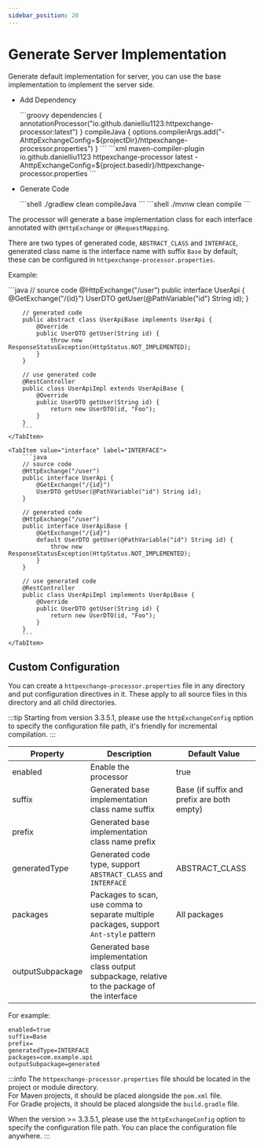 ```yaml
---
sidebar_position: 20
---
```




# Generate Server Implementation

Generate default implementation for server, you can use the base implementation to implement the server side.

- Add Dependency

    <Tabs>
        <TabItem value="gradle" label="Gradle">
            ```groovy
            dependencies {
                annotationProcessor("io.github.danielliu1123:httpexchange-processor:latest")
            }
            compileJava {
                options.compilerArgs.add("-AhttpExchangeConfig=${projectDir}/httpexchange-processor.properties")
            }
            ```
        </TabItem>
        <TabItem value="maven" label="Maven">
            ```xml
            <plugin>
                <artifactId>maven-compiler-plugin</artifactId>
                <configuration>
                    <annotationProcessorPaths>
                        <path>
                            <groupId>io.github.danielliu1123</groupId>
                            <artifactId>httpexchange-processor</artifactId>
                            <version>latest</version>
                        </path>
                    </annotationProcessorPaths>
                    <compilerArgs>
                        <arg>-AhttpExchangeConfig=${project.basedir}/httpexchange-processor.properties</arg>
                    </compilerArgs>
                </configuration>
            </plugin>
            ```
        </TabItem>
    </Tabs>

- Generate Code

    <Tabs>
        <TabItem value="gradle" label="Gradle">
            ```shell
            ./gradlew clean compileJava
            ```
        </TabItem>
        <TabItem value="maven" label="Maven">
            ```shell
            ./mvnw clean compile
            ```
        </TabItem>
    </Tabs>

The processor will generate a base implementation class for each interface annotated with `@HttpExchange` or `@RequestMapping`.

There are two types of generated code, `ABSTRACT_CLASS` and `INTERFACE`,
generated class name is the interface name with suffix `Base` by default,
these can be configured in `httpexchange-processor.properties`.

Example:

<Tabs>
    <TabItem value="abstract class" label="ABSTRACT_CLASS">
        ```java
        // source code
        @HttpExchange("/user")
        public interface UserApi {
            @GetExchange("/{id}")
            UserDTO getUser(@PathVariable("id") String id);
        }

        // generated code
        public abstract class UserApiBase implements UserApi {
            @Override
            public UserDTO getUser(String id) {
                throw new ResponseStatusException(HttpStatus.NOT_IMPLEMENTED);
            }
        }

        // use generated code
        @RestController
        public class UserApiImpl extends UserApiBase {
            @Override
            public UserDTO getUser(String id) {
                return new UserDTO(id, "Foo");
            }
        }
        ```
    </TabItem>

    <TabItem value="interface" label="INTERFACE">
        ```java
        // source code
        @HttpExchange("/user")
        public interface UserApi {
            @GetExchange("/{id}")
            UserDTO getUser(@PathVariable("id") String id);
        }

        // generated code
        @HttpExchange("/user")
        public interface UserApiBase {
            @GetExchange("/{id}")
            default UserDTO getUser(@PathVariable("id") String id) {
                throw new ResponseStatusException(HttpStatus.NOT_IMPLEMENTED);
            }
        }

        // use generated code
        @RestController
        public class UserApiImpl implements UserApiBase {
            @Override
            public UserDTO getUser(String id) {
                return new UserDTO(id, "Foo");
            }
        }
        ```
    </TabItem>
</Tabs>

## Custom Configuration

You can create a `httpexchange-processor.properties` file in any directory and put configuration directives in it.
These apply to all source files in this directory and all child directories.

:::tip
Starting from version 3.3.5.1, please use the `httpExchangeConfig` option to specify the configuration file path,
it's friendly for incremental compilation.
:::

| Property         | Description                                                                                     | Default Value                              |
|------------------|-------------------------------------------------------------------------------------------------|--------------------------------------------|
| enabled          | Enable the processor                                                                            | true                                       |
| suffix           | Generated base implementation class name suffix                                                 | Base (if suffix and prefix are both empty) |
| prefix           | Generated base implementation class name prefix                                                 |                                            |
| generatedType    | Generated code type, support `ABSTRACT_CLASS` and `INTERFACE`                                   | ABSTRACT_CLASS                             |
| packages         | Packages to scan, use comma to separate multiple packages, support `Ant-style` pattern          | All packages                               |
| outputSubpackage | Generated base implementation class output subpackage, relative to the package of the interface |                                            |

For example:

```properties title="httpexchange-processor.properties"
enabled=true
suffix=Base
prefix=
generatedType=INTERFACE
packages=com.example.api
outputSubpackage=generated
```

:::info
The `httpexchange-processor.properties` file should be located in the project or module directory.<br/>
For Maven projects, it should be placed alongside the `pom.xml` file.<br/>
For Gradle projects, it should be placed alongside the `build.gradle` file.

When the version >= 3.3.5.1, please use the `httpExchangeConfig` option to specify the configuration file path.
You can place the configuration file anywhere.
:::
